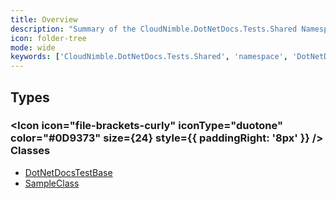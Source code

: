 ```yaml
---
title: Overview
description: "Summary of the CloudNimble.DotNetDocs.Tests.Shared Namespace"
icon: folder-tree
mode: wide
keywords: ['CloudNimble.DotNetDocs.Tests.Shared', 'namespace', 'DotNetDocsTestBase', 'SampleClass']
---
```


## Types

### <Icon icon="file-brackets-curly" iconType="duotone" color="#0D9373" size={24} style={{ paddingRight: '8px' }} /> Classes

- [DotNetDocsTestBase](CloudNimble-DotNetDocs-Tests-Shared.DotNetDocsTestBase.mdx)
- [SampleClass](CloudNimble-DotNetDocs-Tests-Shared.SampleClass.mdx)

